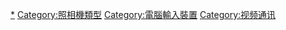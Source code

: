 {{Commons category|Webcams}}
{{Catmore}}

[[Category:数码照相机|*]]
[[Category:照相機類型|Category:照相機類型]]
[[Category:電腦輸入裝置|Category:電腦輸入裝置]]
[[Category:视频通讯|Category:视频通讯]]